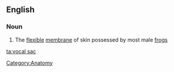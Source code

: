 ==English==
{{wikipedia}}
=== Noun ===
{{en-noun|sg=[[vocal]] [[sac]]}}

# The [[flexible]] [[membrane]] of skin possessed by most male [[frog]]s

[[Category:Anatomy]]

[[ta:vocal sac]]